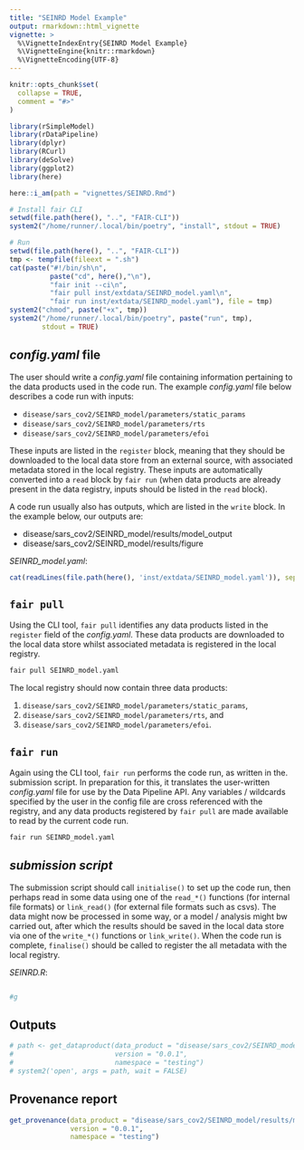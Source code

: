 ```yaml
---
title: "SEINRD Model Example"
output: rmarkdown::html_vignette
vignette: >
  %\VignetteIndexEntry{SEINRD Model Example}
  %\VignetteEngine{knitr::rmarkdown}
  %\VignetteEncoding{UTF-8}
---
```


```r
knitr::opts_chunk$set(
  collapse = TRUE,
  comment = "#>"
)
```

```r
library(rSimpleModel)
library(rDataPipeline)
library(dplyr)
library(RCurl)
library(deSolve)
library(ggplot2)
library(here)

here::i_am(path = "vignettes/SEINRD.Rmd")

# Install fair CLI
setwd(file.path(here(), "..", "FAIR-CLI"))
system2("/home/runner/.local/bin/poetry", "install", stdout = TRUE)
```

```r
# Run 
setwd(file.path(here(), "..", "FAIR-CLI"))
tmp <- tempfile(fileext = ".sh")
cat(paste("#!/bin/sh\n",
          paste("cd", here(),"\n"),
          "fair init --ci\n",
          "fair pull inst/extdata/SEINRD_model.yaml\n",
          "fair run inst/extdata/SEINRD_model.yaml"), file = tmp)
system2("chmod", paste("+x", tmp))
system2("/home/runner/.local/bin/poetry", paste("run", tmp),
        stdout = TRUE)
```

## *config.yaml* file

The user should write a *config.yaml* file containing information pertaining to
the data products used in the code run. The example *config.yaml* file below 
describes a code run with inputs:

* `disease/sars_cov2/SEINRD_model/parameters/static_params`
* `disease/sars_cov2/SEINRD_model/parameters/rts`
* `disease/sars_cov2/SEINRD_model/parameters/efoi`

These inputs are listed in the `register` block, meaning that they should be 
downloaded to the local data store from an external source, with associated
metadata stored in the local registry. These inputs are automatically converted 
into a `read` block by `fair run` (when data products are already present in 
the data registry, inputs should be listed in the `read` block).

A code run usually also has outputs, which are listed in the `write` block. In
the example below, our outputs are:

* disease/sars_cov2/SEINRD_model/results/model_output
* disease/sars_cov2/SEINRD_model/results/figure

*SEINRD_model.yaml*:
```r
cat(readLines(file.path(here(), 'inst/extdata/SEINRD_model.yaml')), sep = '\n')
```

## `fair pull`

Using the CLI tool, `fair pull` identifies any data products listed in the 
`register` field of the *config.yaml*. These data products are downloaded to
the local data store whilst associated metadata is registered in the local 
registry.

```python
fair pull SEINRD_model.yaml
```

The local registry should now contain three data products: 

1. `disease/sars_cov2/SEINRD_model/parameters/static_params`,
2. `disease/sars_cov2/SEINRD_model/parameters/rts`, and 
3. `disease/sars_cov2/SEINRD_model/parameters/efoi`.

## `fair run`

Again using the CLI tool, `fair run` performs the code run, as written in the.
submission script. In preparation for this, it translates the user-written 
*config.yaml* file for use by the Data Pipeline API. Any variables / wildcards 
specified by the user in the config file are cross referenced with the registry, 
and any data products registered by `fair pull` are made available to read by 
the current code run. 

```python
fair run SEINRD_model.yaml
```

## *submission script*

The submission script should call `initialise()` to set up the code run, 
then perhaps read in some data using one of the `read_*()` functions (for 
internal file formats) or `link_read()` (for external file formats such as 
csvs). The data might now be processed in some way, or a model / analysis might
bw carried out, after which the results should be saved in the local data store
via one of the `write_*()` functions or `link_write()`. When the code run is 
complete, `finalise()` should be called to register the all metadata with the
local registry.

*SEINRD.R*:
```r
```

```r
#g
```

## Outputs

```r
# path <- get_dataproduct(data_product = "disease/sars_cov2/SEINRD_model/results/figure",
#                         version = "0.0.1",
#                         namespace = "testing")
# system2('open', args = path, wait = FALSE)
```

## Provenance report

```r
get_provenance(data_product = "disease/sars_cov2/SEINRD_model/results/model_output",
               version = "0.0.1",
               namespace = "testing")
```
